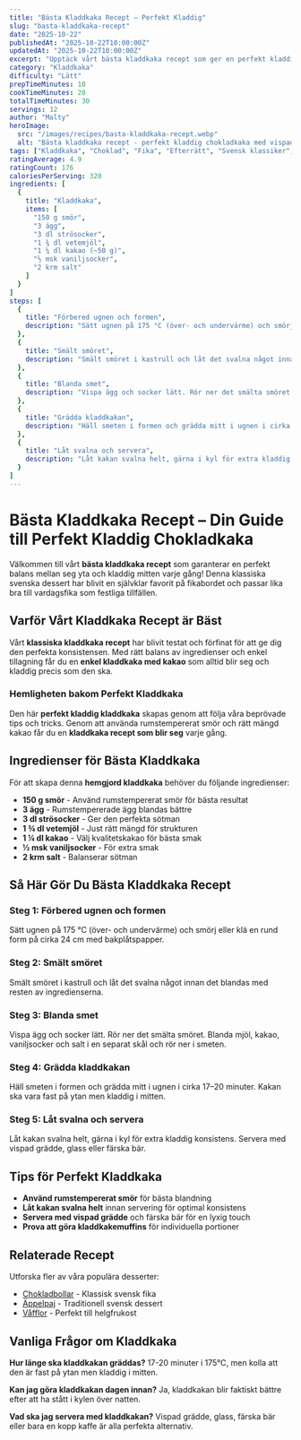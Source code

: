 ```yaml
---
title: "Bästa Kladdkaka Recept – Perfekt Kladdig"
slug: "basta-kladdkaka-recept"
date: "2025-10-22"
publishedAt: "2025-10-22T10:00:00Z"
updatedAt: "2025-10-22T10:00:00Z"
excerpt: "Upptäck vårt bästa kladdkaka recept som ger en perfekt kladdig och chokladig kaka varje gång. Enkel att baka, älskad av alla – prova vårt beprövade recept idag för en magisk fika!"
category: "Kladdkaka"
difficulty: "Lätt"
prepTimeMinutes: 10
cookTimeMinutes: 20
totalTimeMinutes: 30
servings: 12
author: "Malty"
heroImage:
  src: "/images/recipes/basta-kladdkaka-recept.webp"
  alt: "Bästa kladdkaka recept - perfekt kladdig chokladkaka med vispad grädde"
tags: ["Kladdkaka", "Choklad", "Fika", "Efterrätt", "Svensk klassiker", "Enkel bakning"]
ratingAverage: 4.9
ratingCount: 176
caloriesPerServing: 320
ingredients: [
  {
    title: "Kladdkaka",
    items: [
      "150 g smör",
      "3 ägg",
      "3 dl strösocker",
      "1 ¾ dl vetemjöl",
      "1 ¼ dl kakao (~50 g)",
      "½ msk vaniljsocker",
      "2 krm salt"
    ]
  }
]
steps: [
  {
    title: "Förbered ugnen och formen",
    description: "Sätt ugnen på 175 °C (över- och undervärme) och smörj eller klä en rund form på cirka 24 cm med bakplåtspapper."
  },
  {
    title: "Smält smöret",
    description: "Smält smöret i kastrull och låt det svalna något innan det blandas med resten av ingredienserna."
  },
  {
    title: "Blanda smet",
    description: "Vispa ägg och socker lätt. Rör ner det smälta smöret. Blanda mjöl, kakao, vaniljsocker och salt i en separat skål och rör ner i smeten."
  },
  {
    title: "Grädda kladdkakan",
    description: "Häll smeten i formen och grädda mitt i ugnen i cirka 17–20 minuter. Kakan ska vara fast på ytan men kladdig i mitten."
  },
  {
    title: "Låt svalna och servera",
    description: "Låt kakan svalna helt, gärna i kyl för extra kladdig konsistens. Servera med vispad grädde, glass eller färska bär."
  }
]
---
```


# Bästa Kladdkaka Recept – Din Guide till Perfekt Kladdig Chokladkaka

Välkommen till vårt **bästa kladdkaka recept** som garanterar en perfekt balans mellan seg yta och kladdig mitten varje gång! Denna klassiska svenska dessert har blivit en självklar favorit på fikabordet och passar lika bra till vardagsfika som festliga tillfällen.

## Varför Vårt Kladdkaka Recept är Bäst

Vårt **klassiska kladdkaka recept** har blivit testat och förfinat för att ge dig den perfekta konsistensen. Med rätt balans av ingredienser och enkel tillagning får du en **enkel kladdkaka med kakao** som alltid blir seg och kladdig precis som den ska.

### Hemligheten bakom Perfekt Kladdkaka

Den här **perfekt kladdig kladdkaka** skapas genom att följa våra beprövade tips och tricks. Genom att använda rumstempererat smör och rätt mängd kakao får du en **kladdkaka recept som blir seg** varje gång.

## Ingredienser för Bästa Kladdkaka

För att skapa denna **hemgjord kladdkaka** behöver du följande ingredienser:

- **150 g smör** - Använd rumstempererat smör för bästa resultat
- **3 ägg** - Rumstempererade ägg blandas bättre
- **3 dl strösocker** - Ger den perfekta sötman
- **1 ¾ dl vetemjöl** - Just rätt mängd för strukturen
- **1 ¼ dl kakao** - Välj kvalitetskakao för bästa smak
- **½ msk vaniljsocker** - För extra smak
- **2 krm salt** - Balanserar sötman

## Så Här Gör Du Bästa Kladdkaka Recept

### Steg 1: Förbered ugnen och formen
Sätt ugnen på 175 °C (över- och undervärme) och smörj eller klä en rund form på cirka 24 cm med bakplåtspapper.

### Steg 2: Smält smöret
Smält smöret i kastrull och låt det svalna något innan det blandas med resten av ingredienserna.

### Steg 3: Blanda smet
Vispa ägg och socker lätt. Rör ner det smälta smöret. Blanda mjöl, kakao, vaniljsocker och salt i en separat skål och rör ner i smeten.

### Steg 4: Grädda kladdkakan
Häll smeten i formen och grädda mitt i ugnen i cirka 17–20 minuter. Kakan ska vara fast på ytan men kladdig i mitten.

### Steg 5: Låt svalna och servera
Låt kakan svalna helt, gärna i kyl för extra kladdig konsistens. Servera med vispad grädde, glass eller färska bär.

## Tips för Perfekt Kladdkaka

- **Använd rumstempererat smör** för bästa blandning
- **Låt kakan svalna helt** innan servering för optimal konsistens
- **Servera med vispad grädde** och färska bär för en lyxig touch
- **Prova att göra kladdkakemuffins** för individuella portioner

## Relaterade Recept

Utforska fler av våra populära desserter:
- [Chokladbollar](/recept/chokladbollar) - Klassisk svensk fika
- [Äppelpaj](/recept/appelpaj-klassisk-svensk) - Traditionell svensk dessert
- [Våfflor](/recept/belgiska-vafflor) - Perfekt till helgfrukost

## Vanliga Frågor om Kladdkaka

**Hur länge ska kladdkakan gräddas?**
17-20 minuter i 175°C, men kolla att den är fast på ytan men kladdig i mitten.

**Kan jag göra kladdkakan dagen innan?**
Ja, kladdkakan blir faktiskt bättre efter att ha stått i kylen över natten.

**Vad ska jag servera med kladdkakan?**
Vispad grädde, glass, färska bär eller bara en kopp kaffe är alla perfekta alternativ.
